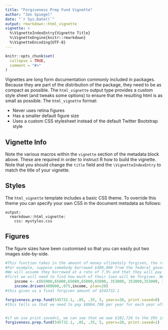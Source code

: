 ```yaml
---
title: "Forgiveness Prep Fund Vignette"
author: "Jon Spiegel"
date: "`r Sys.Date()`"
output: rmarkdown::html_vignette
vignette: >
  %\VignetteIndexEntry{Vignette Title}
  %\VignetteEngine{knitr::rmarkdown}
  %\VignetteEncoding{UTF-8}
---
```


```r
knitr::opts_chunk$set(
  collapse = TRUE,
  comment = "#>"
)
```

Vignettes are long form documentation commonly included in packages. Because they are part of the distribution of the package, they need to be as compact as possible. The `html_vignette` output type provides a custom style sheet (and tweaks some options) to ensure that the resulting html is as small as possible. The `html_vignette` format:

- Never uses retina figures
- Has a smaller default figure size
- Uses a custom CSS stylesheet instead of the default Twitter Bootstrap style

## Vignette Info

Note the various macros within the `vignette` section of the metadata block above. These are required in order to instruct R how to build the vignette. Note that you should change the `title` field and the `\VignetteIndexEntry` to match the title of your vignette.

## Styles

The `html_vignette` template includes a basic CSS theme. To override this theme you can specify your own CSS in the document metadata as follows:

    output: 
      rmarkdown::html_vignette:
        css: mystyles.css

## Figures

The figure sizes have been customised so that you can easily put two images side-by-side. 

```r

#This function takes in the amount of money ultimately forgiven, the rate at which our savings with grow, the tax rate, the number of years in residency and the total number of years (res and not) between graduating and paying off the tax bill on the forgiven loan amount and returns how much needs to be put away per year by the person taking out the loan in order to cover their ultimate tax bill. 
#For example, suppose somebody borrowed $400,000 from the federal government and is becoming an oncologist (residency =5 years, average salary =$353,000)
#We will assume they borrowed at a rate of 7.5% and that they will pay it back over 20 years
#first we will need to find how much of their loan will be forgiven. We can find this using income.driven
    income <- c(65000,65000,65000,65000,65000, 353000, 353000,353000, 353000,353000, 353000,353000, 353000,353000, 353000,353000, 353000,353000, 353000,353000)
    income.driven(400000,.075,income, plan=20)
#this gives us a final forgiven amount of $545732.1

forgiveness.prep.fund(545732.1, .05, .35, 5, years=20, print.saved=0)
#this tells us that we need to pay $8064.708 per year for each year after residency in order to cover the tax bill on the forgiven $545,732


#if we use print.saved=1, we can see that we owe $182,726 to the IRS in the end
forgiveness.prep.fund(545732.1, .05, .35, 5, years=20, print.saved=1)
```


